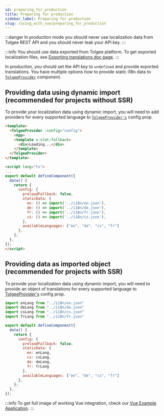 ```yaml
---
id: preparing_for_production
title: Preparing for production
sidebar_label: Preparing for production
slug: /using_with_vue/preparing_for_production
---
```

:::danger
In production mode you should never use localization data from Tolgee REST API and you should never leak your API key.
:::

:::info
You should use data exported from Tolgee platform.
To get exported localization files, see [Exporting translations doc page](/platform/exporting_translations).
:::

In production, you should set the API key to `undefined` and provide exported translations.
You have multiple options how to provide static i18n data to [`TolgeeProvider`](api#tolgeeprovider) component.

## Providing data using dynamic import (recommended for projects without SSR)

To provide your localization data using dynamic import, you will need to add providers for every supported language to
[`TolgeeProvider's`](api#tolgeeprovider) config prop.

```html
<template>
  <TolgeeProvider :config="config">
    <App>
    <template v-slot:fallback>
      <div>Loading...</div>
    </template>
  </TolgeeProvider>
</template>

<script lang="ts">
...
export default defineComponent({
  data() {
    return {
      config: {
        preloadFallback: false,
        staticData: {
          en: () => import('../i18n/en.json'),
          de: () => import('../i18n/de.json'),
          fr: () => import('../i18n/fr.json'),
          cs: () => import('../i18n/cs.json'),
        },
        availableLanguages: ["en", "de", "cs", "fr"]
      },
    };
  },
});
</script>
```

## Providing data as imported object (recommended for projects with SSR)

To provide your localization data using dynamic import, you will need to provide an object of translations for every
supported language to [TolgeeProvider's](api#tolgeeprovider) config prop.

```js
import enLang from "../i18n/en.json"
import deLang from "../i18n/de.json"
import csLang from "../i18n/cs.json"
import frLang from "../i18n/fr.json"

export default defineComponent({
  data() {
    return {
      config: {
        preloadFallback: false,
        staticData: {
          en: enLang,
          cs: csLang,
          de: deLang,
          fr: frLang
        },
        availableLanguages: ["en", "de", "cs", "fr"]
      },
    };
  },
});
```

:::info
To get full image of working Vue integration, check our [Vue Example Application](https://github.com/tolgee/vue-example).
:::
